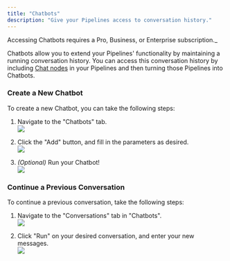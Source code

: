 ```yaml
---
title: "Chatbots"
description: "Give your Pipelines access to conversation history."
---
```


<Note>
    Accessing Chatbots requires a Pro, Business, or Enterprise subscription._
</Note>

Chatbots allow you to extend your Pipelines' functionality by maintaining a running conversation history. You can access this conversation history by including [Chat nodes](/vectorshift/platform/pipelines/chat) in your Pipelines and then turning those Pipelines into Chatbots.

### Create a New Chatbot

To create a new Chatbot, you can take the following steps:

1. Navigate to the "Chatbots" tab.  
![](/images/vectorshift/platform/10.gif)

2. Click the "Add" button, and fill in the parameters as desired.  
![](/images/vectorshift/platform/11.gif)

3. _(Optional)_ Run your Chatbot!  
![](/images/vectorshift/platform/12.gif)

### Continue a Previous Conversation

To continue a previous conversation, take the following steps:

1. Navigate to the "Conversations" tab in "Chatbots".  
![](/images/vectorshift/platform/chatbot.gif)

2. Click "Run" on your desired conversation, and enter your new messages.  
![](/images/vectorshift/platform/13.gif)